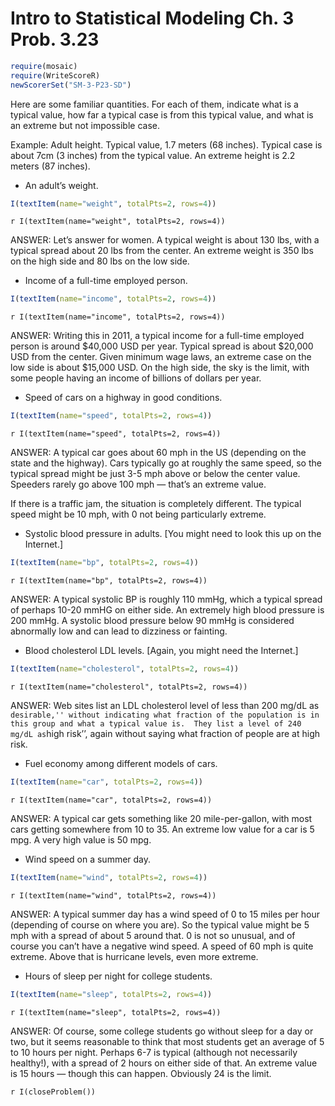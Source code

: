 Intro to Statistical Modeling Ch. 3 Prob. 3.23
========================================================
```{r include=FALSE}
require(mosaic)
require(WriteScoreR)
newScorerSet("SM-3-P23-SD")
```

Here are some familiar quantities.  For each of them, indicate what is
a typical value, how far a typical case is from this typical value,
and what is an extreme but not impossible case.

Example: Adult height.  Typical value, 1.7 meters (68 inches).  Typical case
is about 7cm (3 inches) from the typical value.  An extreme height is
2.2 meters (87 inches).

* An adult's weight.
```{r include=FALSE, eval=FALSE}
I(textItem(name="weight", totalPts=2, rows=4))
```

  `r I(textItem(name="weight", totalPts=2, rows=4))`
  
<aside>
ANSWER:
Let's answer for women.  A typical weight is about 130 lbs, with a
typical spread about 20 lbs from the center.  An extreme weight is 350
lbs on the high side and 80 lbs on the low side.
</aside>

* Income of a full-time employed person.
```{r include=FALSE, eval=FALSE}
I(textItem(name="income", totalPts=2, rows=4))
```

  `r I(textItem(name="income", totalPts=2, rows=4))`

<aside>
ANSWER:
Writing this in 2011, a typical income for a full-time employed person
is around $40,000 USD per year.  Typical spread is about $20,000 USD
from the center.  Given minimum wage laws, an extreme case on the low
side is about $15,000 USD.  On the high side, the sky is the limit,
with some people having an income of billions of dollars per year.
</aside>

* Speed of cars on a highway in good conditions.
```{r include=FALSE, eval=FALSE}
I(textItem(name="speed", totalPts=2, rows=4))
```

  `r I(textItem(name="speed", totalPts=2, rows=4))`
  
<aside>
ANSWER:
A typical car goes about 60 mph in the US (depending on the state and
the highway).  Cars typically go at roughly the same speed, so the
typical spread might be just 3-5 mph above or below the center value.
Speeders rarely go above 100 mph --- that's an extreme value.

If there is a traffic jam, the situation is completely different.  The
typical speed might be 10 mph, with 0 not being particularly extreme.
</aside>

* Systolic blood pressure in adults.  [You might need to look this
  up on the Internet.]
```{r include=FALSE, eval=FALSE}
I(textItem(name="bp", totalPts=2, rows=4))
```

  `r I(textItem(name="bp", totalPts=2, rows=4))`
  
<aside>
ANSWER:
A typical systolic BP is roughly 110 mmHg, which a typical spread of
perhaps 10-20 mmHG on either side.  An extremely high blood pressure
is 200 mmHg.  A systolic blood pressure below 90 mmHg is considered
abnormally low and can lead to dizziness or fainting.
</aside>


* Blood cholesterol LDL levels. [Again, you might need the
  Internet.]
```{r include=FALSE, eval=FALSE}
I(textItem(name="cholesterol", totalPts=2, rows=4))
```

  `r I(textItem(name="cholesterol", totalPts=2, rows=4))`

<aside>
ANSWER:
Web sites list an LDL cholesterol level of less than 200 mg/dL as
``desirable,'' without indicating what fraction of the population is
in this group and what a typical value is.  They list a level of 240
mg/dL as ``high risk'', again without saying what fraction of people
are at high risk.  
</aside>

* Fuel economy among different models of
  cars.
```{r include=FALSE, eval=FALSE}
I(textItem(name="car", totalPts=2, rows=4))
```

  `r I(textItem(name="car", totalPts=2, rows=4))`
  
<aside>
ANSWER:
A typical car gets something like 20 mile-per-gallon, with most cars
getting somewhere from 10 to 35.  An extreme low value for a car is 5
mpg.  A very high value is 50 mpg.
</aside>

* Wind speed on a summer day.
```{r include=FALSE, eval=FALSE}
I(textItem(name="wind", totalPts=2, rows=4))
```

  `r I(textItem(name="wind", totalPts=2, rows=4))`

<aside>
ANSWER:
A typical summer day has a wind speed of 0 to 15 miles per hour
(depending of course on where you are).  So the typical value might be
5 mph with a spread of about 5 around that.  0 is not so unusual, and
of course you can't have a negative wind speed.  A speed of 60 mph is
quite extreme.  Above that is hurricane levels, even more extreme.  
</aside>

* Hours of sleep per night for college students.
```{r include=FALSE, eval=FALSE}
I(textItem(name="sleep", totalPts=2, rows=4))
```

  `r I(textItem(name="sleep", totalPts=2, rows=4))`

<aside>
ANSWER:
Of course, some college students go without sleep for a day or two,
but it seems reasonable to think that most students get an average of
5 to 10 hours per night.  Perhaps 6-7 is typical (although not
necessarily healthy!), with a spread of 2 hours on either side of
that.  An extreme value is 15 hours --- though this can happen.
Obviously 24 is the limit.
</aside>

`r I(closeProblem())`




